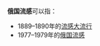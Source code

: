 '''俄国流感'''可以指：

* 1889–1890年的[[1889–1890年流感大流行|流感大流行]]
* 1977–1979年的[[1977年俄国流感|俄国流感]]
{{Disambig|俄国流感|cat=四字譯名消歧義}}